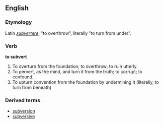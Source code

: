 ==English==
===Etymology===
Latin ''[[subvertere]]'', "to overthrow", literally "to turn from under".
===Verb===
'''to subvert'''
#To overturn from the foundation; to overthrow; to ruin utterly.
#To pervert, as the mind, and turn it from the truth; to corrupt; to confound.
#To upturn convention from the foundation by undermining it (literally, to turn from beneath)
===Derived terms===
*[[subversion]]
*[[subversive]]